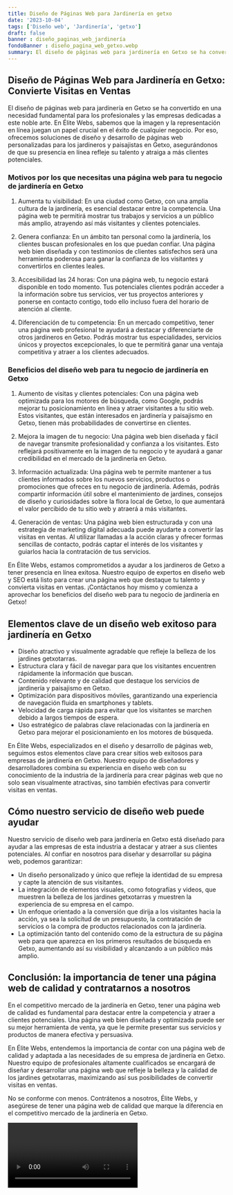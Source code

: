 ```yaml
---
title: Diseño de Páginas Web para Jardinería en getxo
date: '2023-10-04'
tags: ['Diseño web', 'Jardinería', 'getxo']
draft: false
banner : diseño_paginas_web_jardinería
fondoBanner : diseño_pagina_web_getxo.webp
summary: El diseño de páginas web para jardinería en Getxo se ha convertido en una necesidad fundamental para los profesionales y las empresas dedicadas a este noble arte. En Élite Webs, sabemos que la imagen y la representación en línea juegan un papel crucial en el éxito de cualquier negocio. Por eso, ofrecemos soluciones de diseño y desarrollo de páginas web personalizadas para los jardineros y paisajistas en Getxo, asegurándonos de que su presencia en línea refleje su talento y atraiga a más clientes potenciales.
---
```


## Diseño de Páginas Web para Jardinería en Getxo: Convierte Visitas en Ventas

El diseño de páginas web para jardinería en Getxo se ha convertido en una necesidad fundamental para los profesionales y las empresas dedicadas a este noble arte. En Élite Webs, sabemos que la imagen y la representación en línea juegan un papel crucial en el éxito de cualquier negocio. Por eso, ofrecemos soluciones de diseño y desarrollo de páginas web personalizadas para los jardineros y paisajistas en Getxo, asegurándonos de que su presencia en línea refleje su talento y atraiga a más clientes potenciales.

### Motivos por los que necesitas una página web para tu negocio de jardinería en Getxo

1. Aumenta tu visibilidad: En una ciudad como Getxo, con una amplia cultura de la jardinería, es esencial destacar entre la competencia. Una página web te permitirá mostrar tus trabajos y servicios a un público más amplio, atrayendo así más visitantes y clientes potenciales.

2. Genera confianza: En un ámbito tan personal como la jardinería, los clientes buscan profesionales en los que puedan confiar. Una página web bien diseñada y con testimonios de clientes satisfechos será una herramienta poderosa para ganar la confianza de los visitantes y convertirlos en clientes leales.

3. Accesibilidad las 24 horas: Con una página web, tu negocio estará disponible en todo momento. Tus potenciales clientes podrán acceder a la información sobre tus servicios, ver tus proyectos anteriores y ponerse en contacto contigo, todo ello incluso fuera del horario de atención al cliente. 

4. Diferenciación de tu competencia: En un mercado competitivo, tener una página web profesional te ayudará a destacar y diferenciarte de otros jardineros en Getxo. Podrás mostrar tus especialidades, servicios únicos y proyectos excepcionales, lo que te permitirá ganar una ventaja competitiva y atraer a los clientes adecuados.

### Beneficios del diseño web para tu negocio de jardinería en Getxo

1. Aumento de visitas y clientes potenciales: Con una página web optimizada para los motores de búsqueda, como Google, podrás mejorar tu posicionamiento en línea y atraer visitantes a tu sitio web. Estos visitantes, que están interesados ​​en jardinería y paisajismo en Getxo, tienen más probabilidades de convertirse en clientes.

2. Mejora la imagen de tu negocio: Una página web bien diseñada y fácil de navegar transmite profesionalidad y confianza a los visitantes. Esto reflejará positivamente en la imagen de tu negocio y te ayudará a ganar credibilidad en el mercado de la jardinería en Getxo.

3. Información actualizada: Una página web te permite mantener a tus clientes informados sobre los nuevos servicios, productos o promociones que ofreces en tu negocio de jardinería. Además, podrás compartir información útil sobre el mantenimiento de jardines, consejos de diseño y curiosidades sobre la flora local de Getxo, lo que aumentará el valor percibido de tu sitio web y atraerá a más visitantes.

4. Generación de ventas: Una página web bien estructurada y con una estrategia de marketing digital adecuada puede ayudarte a convertir las visitas en ventas. Al utilizar llamadas a la acción claras y ofrecer formas sencillas de contacto, podrás captar el interés de los visitantes y guiarlos hacia la contratación de tus servicios.

En Élite Webs, estamos comprometidos a ayudar a los jardineros de Getxo a tener presencia en línea exitosa. Nuestro equipo de expertos en diseño web y SEO está listo para crear una página web que destaque tu talento y convierta visitas en ventas. ¡Contáctanos hoy mismo y comienza a aprovechar los beneficios del diseño web para tu negocio de jardinería en Getxo!

<GifSeo />

<Cta />

## Elementos clave de un diseño web exitoso para jardinería en Getxo

- Diseño atractivo y visualmente agradable que refleje la belleza de los jardines getxotarras.
- Estructura clara y fácil de navegar para que los visitantes encuentren rápidamente la información que buscan.
- Contenido relevante y de calidad que destaque los servicios de jardinería y paisajismo en Getxo.
- Optimización para dispositivos móviles, garantizando una experiencia de navegación fluida en smartphones y tablets.
- Velocidad de carga rápida para evitar que los visitantes se marchen debido a largos tiempos de espera.
- Uso estratégico de palabras clave relacionadas con la jardinería en Getxo para mejorar el posicionamiento en los motores de búsqueda.

En Élite Webs, especializados en el diseño y desarrollo de páginas web, seguimos estos elementos clave para crear sitios web exitosos para empresas de jardinería en Getxo. Nuestro equipo de diseñadores y desarrolladores combina su experiencia en diseño web con su conocimiento de la industria de la jardinería para crear páginas web que no solo sean visualmente atractivas, sino también efectivas para convertir visitas en ventas.

## Cómo nuestro servicio de diseño web puede ayudar

Nuestro servicio de diseño web para jardinería en Getxo está diseñado para ayudar a las empresas de esta industria a destacar y atraer a sus clientes potenciales. Al confiar en nosotros para diseñar y desarrollar su página web, podemos garantizar:

- Un diseño personalizado y único que refleje la identidad de su empresa y capte la atención de sus visitantes.
- La integración de elementos visuales, como fotografías y videos, que muestren la belleza de los jardines getxotarras y muestren la experiencia de su empresa en el campo.
- Un enfoque orientado a la conversión que dirija a los visitantes hacia la acción, ya sea la solicitud de un presupuesto, la contratación de servicios o la compra de productos relacionados con la jardinería.
- La optimización tanto del contenido como de la estructura de su página web para que aparezca en los primeros resultados de búsqueda en Getxo, aumentando así su visibilidad y alcanzando a un público más amplio.

## Conclusión: la importancia de tener una página web de calidad y contratarnos a nosotros

En el competitivo mercado de la jardinería en Getxo, tener una página web de calidad es fundamental para destacar entre la competencia y atraer a clientes potenciales. Una página web bien diseñada y optimizada puede ser su mejor herramienta de venta, ya que le permite presentar sus servicios y productos de manera efectiva y persuasiva.

En Élite Webs, entendemos la importancia de contar con una página web de calidad y adaptada a las necesidades de su empresa de jardinería en Getxo. Nuestro equipo de profesionales altamente cualificados se encargará de diseñar y desarrollar una página web que refleje la belleza y la calidad de los jardines getxotarras, maximizando así sus posibilidades de convertir visitas en ventas.

No se conforme con menos. Contrátenos a nosotros, Élite Webs, y asegúrese de tener una página web de calidad que marque la diferencia en el competitivo mercado de la jardinería en Getxo.

<Video />

<CtaBot job='Jardinería' city='getxo'/>

<Gmaps query='getxo+españa+maps' />